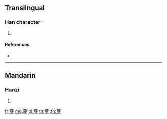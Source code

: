{{character info/new}}
==Translingual==

===Han character===
{{Han char|rn=140|rad=艸|as=11|sn=17|four=44281|canj=TYSO}}

# {{defn|Han|sort=艸11}}

====References====
* {{Han ref|kx=1054.230|dkj=31801|dj=1517.050|hdz=53284.010|uh=8519|ud=34073|bh=E77C|bd=59260}}

----

==Mandarin==

===Hanzi===
{{cmn-hanzi|pin=[[xuàn]] ([[xuan4]]), [[yù]] ([[yu4]])|wg=hsüan<sup>4</sup>, yü<sup>4</sup>}}

# {{defn|lang=cmn|sort=艸11}}

[[fr:蔙]]
[[mg:蔙]]
[[pl:蔙]]
[[th:蔙]]
[[zh:蔙]]